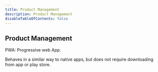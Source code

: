 ```yaml
---
title: Product Management
description: Product Management
disableTableOfContents: false
---
```


## Product Management

PWA: Progressive web App.

Behaves in a similar way to native apps, but does not require downloading from app or play store.
